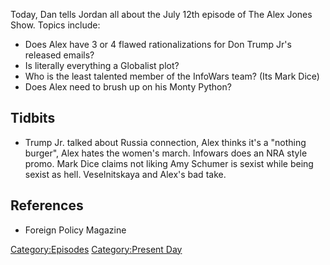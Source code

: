 {{DEFAULTSORT:
    #_EPISODE_0063:July 12, 2017
}}{{Episode
    | title           = July 12, 2017
    | caption         = [https://knowledgefight.libsyn.com/knowledge-fight-july-12-2017 Listen to this episode on Libsyn]
    | episodeNumber   = 63
    | length          = 02:29:01
    | airDate         = July 13, 2017
    | coverageDate    = July 12, 2017
    | episodeType     = [[:Category:Present Day|Present Day]]
    | appearance      = [[Mark Dice]], [[Roger Stone]], [[Donald Trump Jr.]], [[Veselnitskaya]]
    | beverage        = Strawberry Sunkist
    | previousEpisode = [[TWTWYTT Special]]
    | nextEpisode     = [[64: Aug 27-Sep 1, 2015]]
}}

{{Stub}}

Today, Dan tells Jordan all about the July 12th episode of The Alex Jones Show. Topics include:

*Does Alex have 3 or 4 flawed rationalizations for Don Trump Jr's released emails?
*Is literally everything a Globalist plot?
*Who is the least talented member of the InfoWars team? (Its Mark Dice)
*Does Alex need to brush up on his Monty Python?

==Tidbits==

*Trump Jr. talked about Russia connection, Alex thinks it's a "nothing burger", Alex hates the women's march. Infowars does an NRA style promo. Mark Dice claims not liking Amy Schumer is sexist while being sexist as hell. Veselnitskaya and Alex's bad take.

==References==

*Foreign Policy Magazine

[[Category:Episodes]]
[[Category:Present Day]]
